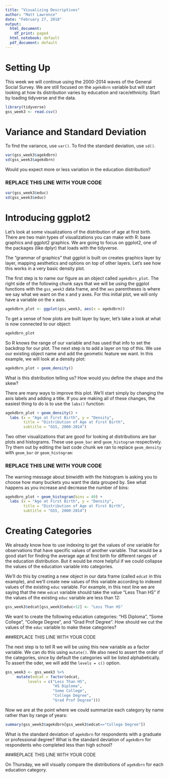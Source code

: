 ```yaml
---
title: "Visualizing Descriptives"
author: "Matt Lawrence"
date: "February 27, 2018"
output:
  html_document:
    df_print: paged
  html_notebook: default
  pdf_document: default
---
```


# Setting Up
This week we will continue using the 2000-2014 waves of the General Social Survey. We are still focused on the `agekdbrn` variable but will start looking at how its distribution varies by education and race/ethnicity. Start by loading tidyverse and the data.

```r
library(tidyverse)
gss_week3 <- read.csv()
```


# Variance and Standard Deviation

To find the variance, use `var()`. To find the standard deviation, use `sd()`.

```r
var(gss_week3$agekdbrn)
sd(gss_week3$agekdbrn)
```

Would you expect more or less variation in the education distribution?

### REPLACE THIS LINE WITH YOUR CODE

```r
var(gss_week3$educ)
sd(gss_week3$educ)
```


# Introducing ggplot2
Let's look at some visualizations of the distribution of age at first birth. There are two main types of visualizations you can make with R: base graphics and ggplot2 graphics. We are going to focus on ggplot2, one of the packages (like dplyr) that loads with the tidyverse.

The "grammar of graphics" that ggplot is built on creates graphics layer by layer, mapping aesthetics and options on top of other layers. Let's see how this works in a very basic density plot.

The first step is to name our figure as an object called `agekdbrn_plot`. The right side of the following chunk says that we will be using the ggplot functions with the `gss_week3` data frame, and the `aes` parentheses is where we say what we want on the x and y axes. For this initial plot, we will only have a variable on the x axis.

```r
agekdbrn_plot <- ggplot(gss_week3, aes(x = agekdbrn))
```

To get a sense of how plots are built layer by layer, let's take a look at what is now connected to our object:

```r
agekdbrn_plot
```

So R knows the range of our variable and has used that info to set the backdrop for our plot. The next step is to add a layer on top of this. We use our existing object name and add the geometic feature we want. In this example, we will look at a density plot:

```r
agekdbrn_plot + geom_density()
```

What is this distribution telling us? How would you define the shape and the skew?

There are many ways to improve this plot. We'll start simply by changing the axis labels and adding a title. If you are making all of these changes, the easiest thing to do is to use the `labs()` function:

```r
agekdbrn_plot + geom_density() + 
  labs (x = "Age at First Birth", y = "Density",
        title = "Distribution of Age at First Birth",
        subtitle = "GSS, 2000-2014")
```

Two other visualizations that are good for looking at distributions are bar plots and histograms. These use `geom_bar` and `geom_histogram` respectively. Try them out by editing the last code chunk we ran to replace `geom_density` with `geom_bar` or `geom_histogram`:

### REPLACE THIS LINE WITH YOUR CODE

The warning message about binwidth with the histogram is asking you to choose how many buckets you want the data grouped by. See what happens as you increase and decrease the number of bins:

```r
agekdbrn_plot + geom_histogram(bins = 40) + 
  labs (x = "Age at First Birth", y = "Density",
        title = "Distribution of Age at First Birth",
        subtitle = "GSS, 2000-2014")
```


# Creating Categories

We already know how to use indexing to get the values of one variable for observations that have specific values of another variable. That would be a good start for finding the average age at first birth for different ranges of the education distribution. But it would be more helpful if we could collapse the values of the education variable into categories. 

We'll do this by creating a new object in our data frame (called `edcat` in this example), and we'll create new values of this variable according to indexed values of the existing `educ` variable. For example, in this next line we are saying that the new `edcat` variable should take the value "Less Than HS" if the values of the existing `educ` variable are less than 12:


```r
gss_week3$edcat[gss_week3$educ<12] <- "Less Than HS"
```

We want to create the following education categories: "HS Diploma", "Some College", "College Degree", and "Grad Prof Degree". How should we cut the values of the `educ` variable to make these categories?

###REPLACE THIS LINE WITH YOUR CODE

The next step is to tell R we will be using this new variable as a factor variable. We can do this using `mutate()`. We also need to assert the order of the categories, since by default the categories will be listed alphabetically. To assert the oder, we will add the `levels = c()` option. 

```r
gss_week3 <- gss_week3 %>%
     mutate(edcat = factor(edcat,
          levels = c("Less Than HS",
                     "HS Diploma",
                     "Some College",
                     "College Degree",
                     "Grad Prof Degree")))
```

Now we are at the point where we could summarize each category by name rather than by range of years:

```r
summary(gss_week3$agekdbrn[gss_week3$edcat=="College Degree"])
```

What is the standard deviation of `agekdbrn` for respondents with a graduate or professional degree? What is the standard deviation of `agekdbrn` for respondents who completed less than high school?

###REPLACE THIS LINE WITH YOUR CODE

On Thursday, we will visually compare the distributions of `agekdbrn` for each education category.

